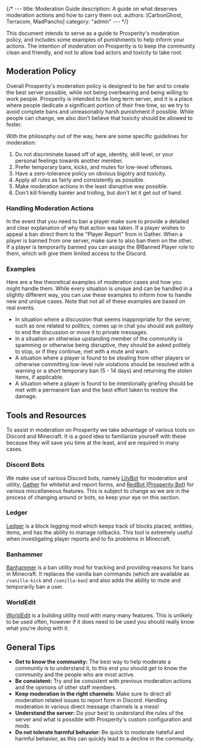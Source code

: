 {/* ---
title: Moderation Guide
description: A guide on what deserves moderation actions and how to carry them out.
authors: [CarbonGhost, Terracom, MadPancho]
category: "admin"
--- */}

This document intends to serve as a guide to Prosperity's moderation policy, and includes some examples of punishments to help inform your actions. The intention of moderation on Prosperity is to keep the community clean and friendly, and not to allow bad actors and toxicity to take root.

## Moderation Policy

Overall Prosperity's moderation policy is designed to be fair and to create the best server possible, while not being overbearing and being willing to work people. Prosperity is intended to be long term server, and it is a place where people dedicate a significant portion of their free time, so we try to avoid complete bans and unreasonably harsh punishment if possible. While people can change, we also don't believe that toxicity should be allowed to fester.

With the philosophy out of the way, here are some specific guidelines for moderation:

1. Do not discriminate based off of age, identity, skill level, or your personal feelings towards another member.
2. Prefer temporary bans, kicks, and mutes for low-level offenses.
3. Have a zero-tolerance policy on obvious bigotry and toxicity.
4. Apply all rules as fairly and consistently as possible.
5. Make moderation actions in the least disruptive way possible.
6. Don't kill friendly banter and trolling, but don't let it get out of hand.

### Handling Moderation Actions

In the event that you need to ban a player make sure to provide a detailed and clear explanation of why that action was taken. If a player wishes to appeal a ban direct them to the "Player Report" from in Gather. When a player is banned from one server, make sure to also ban them on the other. If a player is temporarily banned you can assign the @Banned Player role to them, which will give them limited access to the Discord.

### Examples

Here are a few theoretical examples of moderation cases and how you might handle them. While every situation is unique and can be handled in a slightly different way, you can use these examples to inform how to handle new and unique cases. Note that not all of these examples are based on real events.

- In situation where a discussion that seems inappropriate for the server, such as one related to politics, comes up in chat you should ask politely to end the discussion or move it to private messages.
- In a situation an otherwise upstanding member of the community is spamming or otherwise being disruptive, they should be asked politely to stop, or if they continue, met with a mute and warn.
- A situation where a player is found to be stealing from other players or otherwise committing low-level rule violations should be resolved with a warning or a short temporary ban (5 - 14 days) and returning the stolen items, if applicable.
- A situation where a player is found to be intentionally griefing should be met with a permanent ban and the best effort taken to restore the damage.

## Tools and Resources

To assist in moderation on Prosperity we take advantage of various tools on Discord and Minecraft. It is a good idea to familiarize yourself with these because they will save you time at the least, and are required in many cases.

### Discord Bots

We make use of various Discord bots, namely [LilyBot]() for moderation and utility, [Gather]() for whitelist and report forms, and [RedBot (Prosperity Bot)]() for various miscellaneous features. This is subject to change as we are in the process of changing around or bots, so keep your eye on this section.

### Ledger

[Ledger]() is a block logging mod which keeps track of blocks placed, entities, items, and has the ability to manage rollbacks. This tool is extremely useful when investigating player reports and to fix problems in Minecraft.

### Banhammer

[Banhammer]() is a ban utility mod for tracking and providing reasons for bans in Minecraft. It replaces the vanilla ban commands (which are available as `/vanilla-kick` and `/vanilla-ban`) and also adds the ability to mute and temporarily ban a user.

### WorldEdit

[WorldEdit]() is a building utility mod with many many features. This is unlikely to be used often, however if it does need to be used you should really know what you're doing with it.

## General Tips

- **Get to know the community:** The best way to help moderate a community is to understand it, to this end you should get to know the community and the people who are most active.
- **Be consistent:** Try and be consistent with previous moderation actions and the opinions of other staff members.
- **Keep moderation in the right channels:** Make sure to direct all moderation related issues to report form in Discord. Handling moderation in various direct message channels is a mess!
- **Understand the server:** Do your best to understand the rules of the server and what is possible with Prosperity's custom configuration and mods.
- **Do not tolerate harmful behavior:** Be quick to moderate hateful and harmful behavior, as this can quickly lead to a decline in the community.
